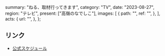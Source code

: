   summary: "ねる、取材行ってきます",
  category: "TV",
  date: "2023-08-27",
  region: "テレビ",
  present: ["高嶺のなでしこ"],
  images: [
    {
      path: "",
      ref: "",
    },
  ],
  acts: {
    url: "",
  },
};

## リンク

- [公式スケジュール](https://takanenonadeshiko.jp/?p=1228)
